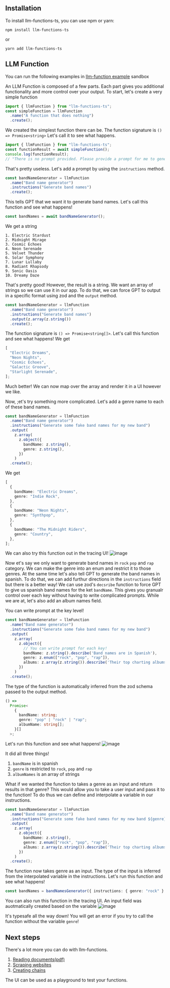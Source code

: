 
## Installation

To install llm-functions-ts, you can use npm or yarn:

```shell
npm install llm-functions-ts
```

or

```shell
yarn add llm-functions-ts
```

## LLM Function


You can run the following examples in [llm-function example](https://codesandbox.io/s/llm-functions-examples-0ck6c6) sandbox

An LLM Function is composed of a few parts. Each part gives you additional functionality and more control over your output.
To start, let's create a very simple function

```typescript
import { llmFunction } from "llm-functions-ts";
const simpleFunction = llmFunction
  .name("A function that does nothing")
  .create();
```

We created the simplest function there can be. The function signature is `() => Promise<string>`
Let's call it to see what happens.

```typescript
import { llmFunction } from "llm-functions-ts";
const functionResult = await simpleFunction();
console.log(functionResult);
// "There is no prompt provided. Please provide a prompt for me to generate output."
```

That's pretty useless. Let's add a prompt by using the `instructions` method.

```typescript {3}
const bandNameGenerator = llmFunction
  .name("Band name generator")
  .instructions("Generate band names")
  .create();
```

This tells GPT that we want it to generate band names.
Let's call this function and see what happens!

```typescript
const bandNames = await bandNameGenerator();
```

We get a string

```
1. Electric Stardust
2. Midnight Mirage
3. Cosmic Echoes
4. Neon Serenade
5. Velvet Thunder
6. Solar Symphony
7. Lunar Lullaby
8. Radiant Rhapsody
9. Sonic Oasis
10. Dreamy Daze
```

That's pretty good! However, the result is a string. We want an array of strings so we can use it in our app.
To do that, we can force GPT to output in a specific format using zod and the `output` method.

```typescript {4}
const bandNameGenerator = llmFunction
  .name("Band name generator")
  .instructions("Generate band names")
  .output(z.array(z.string())
  .create();
```

The function signature is `() => Promise<string[]>`. Let's call this function and see what happens!
We get

```typescript
[
  "Electric Dreams",
  "Neon Nights",
  "Cosmic Echoes",
  "Galactic Groove",
  "Starlight Serenade",
];
```

Much better! We can now map over the array and render it in a UI however we like.

Now, ;et's try something more complicated. Let's add a genre name to each of these band names.

```typescript {8}
const bandNameGenerator = llmFunction
  .name("Band name generator")
  .instructions("Generate some fake band names for my new band")
  .output(
    z.array(
      z.object({
        bandName: z.string(),
        genre: z.string(),
      })
    )
  .create();
```

We get

```typescript
[
  {
    bandName: "Electric Dreams",
    genre: "Indie Rock",
  },
  {
    bandName: "Neon Nights",
    genre: "Synthpop",
  },
  {
    bandName: "The Midnight Riders",
    genre: "Country",
  },
];
```

We can also try this function out in the tracing UI!
![image](/images/band-with-genre.png)

Now et's say we only want to generate band names in `rock` `pop` and `rap` category. We can make the genre into an enum and restrict it to those genres.
At the same time let's also tell GPT to generate the band names in spanish.
To do that, we can add furthur directions in the `instructions` field but there is a better way!
We can use zod's `decsribe` function to force GPT to give us spanish band names for the ket `bandName`.
This gives you granualr control over each key without having to write complicated prompts.
While we are at, let's also add an album names field.

You can write prompt at the key level!

```typescript {7-10}
const bandNameGenerator = llmFunction
  .name("Band name generator")
  .instructions("Generate some fake band names for my new band")
  .output(
    z.array(
      z.object({
        // You can write prompt for each key!
        bandName: z.string().describe('Band names are in Spanish'),
        genre: z.enum(["rock", "pop", "rap"]),
        albums: z.array(z.string()).describe('Their top charting albums. Titles could be in English or Spanish'),
      })
    )
  .create();
```

The type of the function is automatically inferred from the zod schema passed to the output method.

```typescript
() =>
  Promise<
    {
      bandName: string;
      genre: "pop" | "rock" | "rap";
      albumName: string[];
    }[]
  >;
```

Let's run this function and see what happens!
![image](/images/with-album-names.png)

It did all three things!

1. `bandName` is in spanish
2. `genre` is restricted to `rock`, `pop` and `rap`
3. `albumNames` is an array of strings


What if we wanted the function to takes a genre as an input and return results in that genre? This would allow you to take a user input and pass it to the function!
To do thus we can define and interpolate a variable in our instructions.

```typescript /${genre}/
const bandNameGenerator = llmFunction
  .name("Band name generator")
  .instructions("Generate some fake band names for my new band ${genre}")
  .output(
    z.array(
      z.object({
        bandName: z.string(),
        genre: z.enum(["rock", "pop", "rap"]),
        albums: z.array(z.string()).describe('Their top charting albums. Titles could be in English or Spanish'),
      })
    )
  .create();
```

The function now takes genre as an input. The type of the input is inferred from the interpolated variable in the instructions.
Let's run this function and see what happens!

```typescript
const bandNames = bandNamesGenerator({ instructions: { genre: "rock" } });
```
You can also run this function in the tracing UI. An input field was auotmatically created based on the variable
![image](/images/with-input.png)

It's typesafe all the way down! You will get an error if you try to call the function without the variable `genre`!



## Next steps

There's a lot more you can do with llm-functions.

1. [Reading documents(pdf)](/docs/core-concepts/querying-documents.md)
1. [Scraping websites](/docs/core-concepts/scraping-websites.md)
1. [Creating chains](/docs/core-concepts/sequencing.md)

The UI can be used as a playground to test your functions.

```

```
